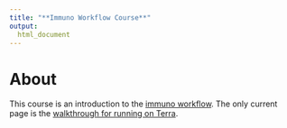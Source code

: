```yaml
---
title: "**Immuno Workflow Course**"
output:
  html_document
---
```


# **About**

This course is an introduction to the [immuno workflow](https://github.com/wustl-oncology/analysis-wdls).  The only current page is the [walkthrough for running on Terra](terra_walkthrough.html).